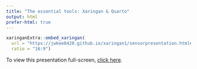 ```yaml
---
title: "The essential tools: Xaringan & Quarto"
output: html
prefer-html: true
---
```


```r
xaringanExtra::embed_xaringan(
  url = "https://jwkee0420.github.io/xaringan1/sensorpresentation.html#1",
  ratio = "16:9")
```

To view this presentation full-screen, [click here](https://jwkee0420.github.io/xaringan1/sensorpresentation.html#1).
